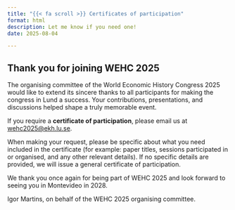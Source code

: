 ```yaml
---
title: "{{< fa scroll >}} Certificates of participation"
format: html
description: Let me know if you need one!
date: 2025-08-04

---
```


## Thank you for joining WEHC 2025

The organising committee of the World Economic History Congress 2025 would like to extend its sincere thanks to all participants for making the congress in Lund a success. Your contributions, presentations, and discussions helped shape a truly memorable event.

If you require a **certificate of participation**, please email us at [wehc2025@ekh.lu.se](mailto:wehc2025@ekh.lu.se).

When making your request, please be specific about what you need included in the certificate (for example: paper titles, sessions participated in or organised, and any other relevant details). If no specific details are provided, we will issue a general certificate of participation.

We thank you once again for being part of WEHC 2025 and look forward to seeing you in Montevideo in 2028.  

Igor Martins, on behalf of the WEHC 2025 organising committee.
